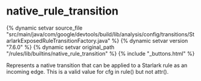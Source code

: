 <html devsite>
<head>
  <meta name="project_path" value="/_project.yaml">
  <meta name="book_path" value="/versions/7.6.0/_book.yaml">
</head>
<body>

<h1 class="page-title" id="modules.native_rule_transition">native_rule_transition</h1>

{% dynamic setvar source_file "src/main/java/com/google/devtools/build/lib/analysis/config/transitions/StarlarkExposedRuleTransitionFactory.java" %}
{% dynamic setvar version "7.6.0" %}
{% dynamic setvar original_path "/rules/lib/builtins/native_rule_transition" %}
{% include "_buttons.html" %}
<!-- {% raw %} -->

Represents a native transition that can be applied to a Starlark rule as an incoming edge. This is a valid value for cfg in rule() but not attr().



</body>
</html>

<!-- {% endraw %} -->
